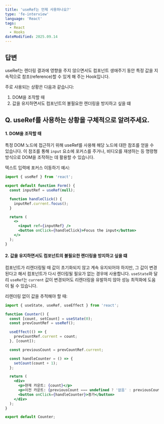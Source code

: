 ```yaml
---
title: 'useRef는 언제 사용하나요?'
type: 'fe-interview'
language: 'React'
tags:
  - React
  - Hooks
dateModified: 2025.09.14
---
```


## 답변

useRef는 렌더링 결과에 영향을 주지 않으면서도 컴포넌트 생애주기 동안 특정 값을 지속적으로 참조(reference)할 수 있게 해 주는 Hook입니다.

주로 사용되는 상황은 다음과 같습니다:

1. DOM을 조작할 때
2. 값을 유지하면서도 컴포넌트의 불필요한 렌더링을 방지하고 싶을 떄

## Q. useRef를 사용하는 상황을 구체적으로 알려주세요.

#### 1. DOM을 조작할 때

특정 DOM 노드에 접근하기 위해 useRef를 사용해 해당 노드에 대한 참조를 얻을 수 있습니다. 이 참조를 통해 `input` 요소에 포커스를 주거나, 비디오를 재생하는 등 명령형 방식으로 DOM을 조작하는 데 활용할 수 있습니다.

텍스트 입력에 포커스 이동하기 예시:

```jsx
import { useRef } from 'react';

export default function Form() {
  const inputRef = useRef(null);

  function handleClick() {
    inputRef.current.focus();
  }

  return (
    <>
      <input ref={inputRef} />
      <button onClick={handleClick}>Focus the input</button>
    </>
  );
}
```

#### 2. 값을 유지하면서도 컴포넌트의 불필요한 렌더링을 방지하고 싶을 떄

컴포넌트가 리렌더링될 때 값이 초기화되지 않고 계속 유지되어야 하지만, 그 값이 변경된다고 해서 컴포넌트가 다시 렌더링될 필요가 없는 경우에 사용합니다. `useState`와 달리 `useRef`는 `current` 값이 변경되어도 리렌더링을 유발하지 않아 성능 최적화에 도움이 될 수 있습니다.

리렌더링 없이 값을 추적해야 할 때:

```jsx
import { useState, useRef, useEffect } from 'react';

function Counter() {
  const [count, setCount] = useState(0);
  const prevCountRef = useRef();

  useEffect(() => {
    prevCountRef.current = count;
  }, [count]);

  const previousCount = prevCountRef.current;

  const handleCounter = () => {
    setCount(count + 1);
  };

  return (
    <div>
      <p>현재 카운트: {count}</p>
      <p>이전 카운트: {previousCount === undefined ? '없음' : previousCount}</p>
      <button onClick={handleCounter}>증가</button>
    </div>
  );
}

export default Counter;
```

